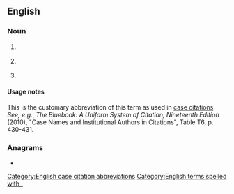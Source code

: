 {{also|Appendix:Variations of "sec"}}
==English==

===Noun===
{{en-noun|?}}

# {{lb|en|legal}} {{abbreviation of|en|security}}
# {{lb|en|legal}} {{abbreviation of|en|securities}}
# {{abbreviation of|en|section}}

====Usage notes====
This is the customary abbreviation of this term as used in [[case citation]]s. ''See, e.g.'', ''The Bluebook: A Uniform System of Citation, Nineteenth Edition'' (2010), "Case Names and Institutional Authors in Citations", Table T6, p. 430-431.

===Anagrams===
* {{anagrams|en|a=ces|CES|CEs|CSE|ECS|ESC|Esc|sce.}}

[[Category:English case citation abbreviations]]
[[Category:English terms spelled with .]]